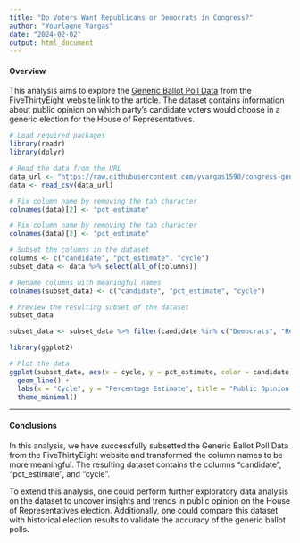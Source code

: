 ---
title: "Do Voters Want Republicans or Democrats in Congress?"
author: "Yourlagne Vargas"
date: "2024-02-02"
output: html_document
---


#### **Overview**

This analysis aims to explore the
[Generic Ballot Poll Data]("https://projects.fivethirtyeight.com/polls/generic-ballot/")
from the FiveThirtyEight website link to the article. The dataset contains information about public opinion on which party's candidate voters would choose in a generic election for the House of Representatives.


```{r}
# Load required packages
library(readr)
library(dplyr)

# Read the data from the URL
data_url <- "https://raw.githubusercontent.com/yvargas1590/congress-generic-ballot/main/generic_ballot_averages.csv"
data <- read_csv(data_url)

# Fix column name by removing the tab character
colnames(data)[2] <- "pct_estimate"

# Fix column name by removing the tab character
colnames(data)[2] <- "pct_estimate"

# Subset the columns in the dataset
columns <- c("candidate", "pct_estimate", "cycle")
subset_data <- data %>% select(all_of(columns))

# Rename columns with meaningful names
colnames(subset_data) <- c("candidate", "pct_estimate", "cycle")

# Preview the resulting subset of the dataset
subset_data
```


```{r}
subset_data <- subset_data %>% filter(candidate %in% c("Democrats", "Republicans"))
```

```{r}
library(ggplot2)

# Plot the data
ggplot(subset_data, aes(x = cycle, y = pct_estimate, color = candidate, linetype = candidate)) +
  geom_line() +
  labs(x = "Cycle", y = "Percentage Estimate", title = "Public Opinion on Republicans vs Democrats") +
  theme_minimal()
```


---
#### **Conclusions**
In this analysis, we have successfully subsetted the Generic Ballot Poll Data from the FiveThirtyEight website and transformed the column names to be more meaningful. The resulting dataset contains the columns "candidate", "pct_estimate", and "cycle".

To extend this analysis, one could perform further exploratory data analysis on the dataset to uncover insights and trends in public opinion on the House of Representatives election. Additionally, one could compare this dataset with historical election results to validate the accuracy of the generic ballot polls.
